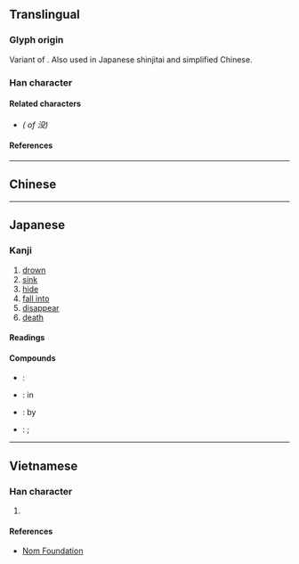 {{also|沒}}
{{character info/new}}
==Translingual==
{{stroke order|strokes=7}}
{{stroke order|type=animate}}
{{ja-forms|没|没|[[沒]]}}

===Glyph origin===
Variant of {{l|mul|沒}}. Also used in Japanese shinjitai and simplified Chinese.

===Han character===
{{Han char|rn=85|rad=水|as=04|sn=7|four=|canj=EHNE|ids=⿰氵殳}}

====Related characters====
* {{l|mul|[[沒]]}} ''({{w|Traditional Chinese|Traditional form}} of 没)''

====References====
{{Han ref|kx=0612.121|dkj=17233|dj=1005.150|hdz=31570.070|uh=6CA1}}

----

==Chinese==
{{zh-see|沒|sv}}

----

==Japanese==

===Kanji===
{{ja-kanji|grade=c|rs=水04}} <!-- 沒 not listed as kyūjitai form in Jōyō Kanji 2010 -->

# [[drown]]
# [[sink]]
# [[hide]]
# [[fall into]]
# [[disappear]]
# [[death]]

====Readings====
{{ja-readings
|goon=もつ
|kanon=ぼつ
|kun=しず-む, おぼ-れる, し-ぬ, い-る, ぼっ-する
}}

====Compounds====
* {{ja-r|死没|しぼつ}}: {{l|en|death}}
* {{ja-r|戦没|せんぼつ}}: {{l|en|death}} in {{l|en|battle}}
* {{ja-r|病没|びょうぼつ}}: {{l|en|death}} by {{l|en|illness}}
* {{ja-r|没収|ぼっしゅう}}: {{l|en|confiscation}}; {{l|en|forfeiture}}

----

==Vietnamese==

===Han character===
{{vi-hantu|[[mốt]], [[một]]|rs=水04}}

# {{defn|lang=vi|sort=水04}}

====References====
* [http://nomfoundation.org/common/nom_details.php?codepoint=6CA1 Nom Foundation]